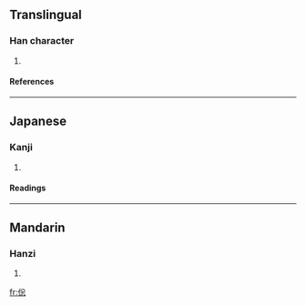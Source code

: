 ==Translingual==
===Han character===
{{Han char|rad=人|as=08|sn=10|four=|canj=人金戈心 (OCIP)}}
# {{defn|Han}}
====References====
{{Han ref|kx=0107.160|dkj=00757|dj=0228.010|hdz=10181.040|uh=500A|ud=20490}}
----
==Japanese==
===Kanji===
{{ja-kanji|grade=|rs=人08}}
# {{defn|Japanese}}
====Readings====
{{ja-readings|on=[[そう]] (sō), [[す]] (su)|kun=[[くるしむ]] (kurushimu)}}
----
==Mandarin==
===Hanzi===
{{cmn-hanzi|pin=[[zòng]] (zong4)|wg=tsung<sup>4</sup>}}
# {{defn|Mandarin}}

[[fr:倊]]